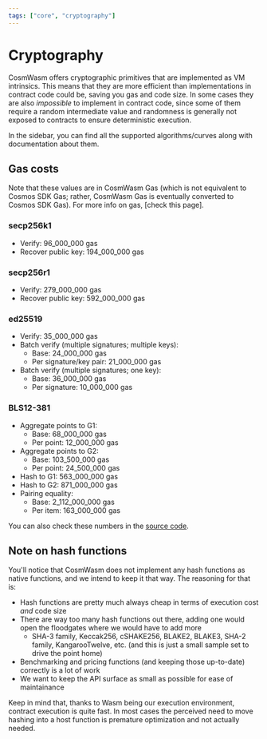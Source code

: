 ```yaml
---
tags: ["core", "cryptography"]
---
```



# Cryptography

CosmWasm offers cryptographic primitives that are implemented as VM intrinsics.
This means that they are more efficient than implementations in contract code
could be, saving you gas and code size. In some cases they are also _impossible_
to implement in contract code, since some of them require a random intermediate
value and randomness is generally not exposed to contracts to ensure
deterministic execution.

In the sidebar, you can find all the supported algorithms/curves along with
documentation about them.

## Gas costs

<Callout>
  Note that these values are in CosmWasm Gas (which is not equivalent to Cosmos
  SDK Gas; rather, CosmWasm Gas is eventually converted to Cosmos SDK Gas). For
  more info on gas, [check this page].
</Callout>

### secp256k1

- Verify: 96_000_000 gas
- Recover public key: 194_000_000 gas

### secp256r1

- Verify: 279_000_000 gas
- Recover public key: 592_000_000 gas

### ed25519

- Verify: 35_000_000 gas
- Batch verify (multiple signatures; multiple keys):
  - Base: 24_000_000 gas
  - Per signature/key pair: 21_000_000 gas
- Batch verify (multiple signatures; one key):
  - Base: 36_000_000 gas
  - Per signature: 10_000_000 gas

### BLS12-381

- Aggregate points to G1:
  - Base: 68_000_000 gas
  - Per point: 12_000_000 gas
- Aggregate points to G2:
  - Base: 103_500_000 gas
  - Per point: 24_500_000 gas
- Hash to G1: 563_000_000 gas
- Hash to G2: 871_000_000 gas
- Pairing equality:
  - Base: 2_112_000_000 gas
  - Per item: 163_000_000 gas

You can also check these numbers in the [source code].

## Note on hash functions

You'll notice that CosmWasm does not implement any hash functions as native
functions, and we intend to keep it that way. The reasoning for that is:

- Hash functions are pretty much always cheap in terms of execution cost _and_
  code size
- There are way too many hash functions out there, adding one would open the
  floodgates where we would have to add more
  - SHA-3 family, Keccak256, cSHAKE256, BLAKE2, BLAKE3, SHA-2 family,
    KangarooTwelve, etc. (and this is just a small sample set to drive the point
    home)
- Benchmarking and pricing functions (and keeping those up-to-date) correctly is
  a lot of work
- We want to keep the API surface as small as possible for ease of maintainance

Keep in mind that, thanks to Wasm being our execution environment, contract
execution is quite fast. In most cases the perceived need to move hashing into a
host function is premature optimization and not actually needed.

[check this page]: ../architecture/gas
[source code]: https://github.com/CosmWasm/cosmwasm/blob/main/packages/vm/src/environment.rs#L62-L101
